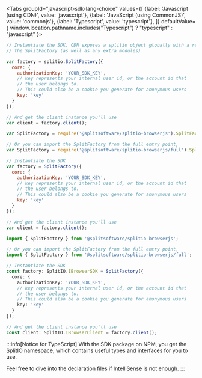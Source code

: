 
<!-- span>{ window.location.pathname.includes("Java") ? "java" : "kotlin" }</span -->

<Tabs
  groupId="javascript-sdk-lang-choice"
  values={[
    {label: 'Javascript (using CDN)', value: 'javascript'},
    {label: 'JavaScript (using CommonJS)', value: 'commonjs'},
    {label: 'Typescript', value: 'typescript'},
  ]} defaultValue={ window.location.pathname.includes("Typescript") ? "typescript" : "javascript" }>
  <TabItem value="javascript">

```javascript
// Instantiate the SDK. CDN exposes a splitio object globally with a reference to
// the SplitFactory (as well as any extra modules)

var factory = splitio.SplitFactory({
  core: {
    authorizationKey: 'YOUR_SDK_KEY',
    // key represents your internal user id, or the account id that
    // the user belongs to.
    // This could also be a cookie you generate for anonymous users
    key: 'key'
  }
});

// And get the client instance you'll use
var client = factory.client();
```

  </TabItem>
  <TabItem value="commonjs">

```javascript
var SplitFactory = require('@splitsoftware/splitio-browserjs').SplitFactory;

// Or you can import the SplitFactory from the full entry point,
var SplitFactory = require('@splitsoftware/splitio-browserjs/full').SplitFactory;

// Instantiate the SDK
var factory = SplitFactory({
  core: {
    authorizationKey: 'YOUR_SDK_KEY',
    // key represents your internal user id, or the account id that
    // the user belongs to.
    // This could also be a cookie you generate for anonymous users
    key: 'key'
  }
});

// And get the client instance you'll use
var client = factory.client();
```

  </TabItem>
  <TabItem value="typescript">

```typescript
import { SplitFactory } from '@splitsoftware/splitio-browserjs';

// Or you can import the SplitFactory from the full entry point,
import { SplitFactory } from '@splitsoftware/splitio-browserjs/full';

// Instantiate the SDK
const factory: SplitIO.IBrowserSDK = SplitFactory({
  core: {
    authorizationKey: 'YOUR_SDK_KEY',
    // key represents your internal user id, or the account id that
    // the user belongs to.
    // This could also be a cookie you generate for anonymous users
    key: 'key'
  }
});

// And get the client instance you'll use
const client: SplitIO.IBrowserClient = factory.client();
```

:::info[Notice for TypeScript]
With the SDK package on NPM, you get the SplitIO namespace, which contains useful types and interfaces for you to use.

Feel free to dive into the declaration files if IntelliSense is not enough.
:::
  </TabItem>
</Tabs>